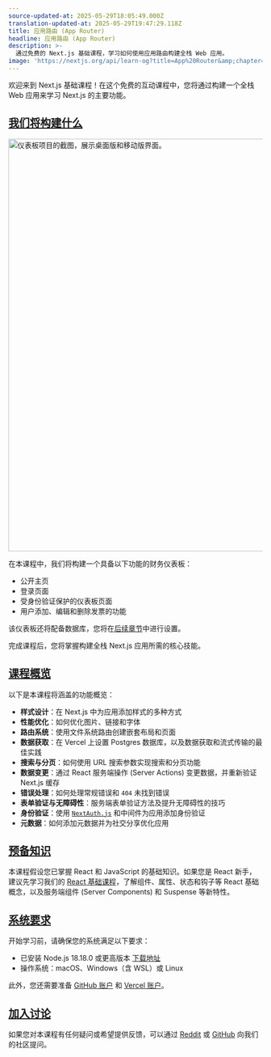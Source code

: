```yaml
---
source-updated-at: 2025-05-29T18:05:49.000Z
translation-updated-at: 2025-05-29T19:47:29.118Z
title: 应用路由 (App Router)
headline: 应用路由 (App Router)
description: >-
  通过免费的 Next.js 基础课程，学习如何使用应用路由构建全栈 Web 应用。
image: 'https://nextjs.org/api/learn-og?title=App%20Router&amp;chapter=2'
---
```


欢迎来到 Next.js 基础课程！在这个免费的互动课程中，您将通过构建一个全栈 Web 应用来学习 Next.js 的主要功能。

[我们将构建什么](#what-well-be-building)
--------------------------------------

<Image
  alt="仪表板项目的截图，展示桌面版和移动版界面。"
  srcLight="https://h8DxKfmAPhn8O0p3.public.blob.vercel-storage.com/learn/light/dashboard.png"
  srcDark="https://h8DxKfmAPhn8O0p3.public.blob.vercel-storage.com/learn/dark/dashboard.png"
  width="1378"
  height="816"
/>

在本课程中，我们将构建一个具备以下功能的财务仪表板：

*   公开主页
*   登录页面
*   受身份验证保护的仪表板页面
*   用户添加、编辑和删除发票的功能

该仪表板还将配备数据库，您将在[后续章节](/learn/dashboard-app/setting-up-your-database)中进行设置。

完成课程后，您将掌握构建全栈 Next.js 应用所需的核心技能。

[课程概览](#overview)
---------------------

以下是本课程将涵盖的功能概览：

*   **样式设计**：在 Next.js 中为应用添加样式的多种方式
*   **性能优化**：如何优化图片、链接和字体
*   **路由系统**：使用文件系统路由创建嵌套布局和页面
*   **数据获取**：在 Vercel 上设置 Postgres 数据库，以及数据获取和流式传输的最佳实践
*   **搜索与分页**：如何使用 URL 搜索参数实现搜索和分页功能
*   **数据变更**：通过 React 服务端操作 (Server Actions) 变更数据，并重新验证 Next.js 缓存
*   **错误处理**：如何处理常规错误和 `404` 未找到错误
*   **表单验证与无障碍性**：服务端表单验证方法及提升无障碍性的技巧
*   **身份验证**：使用 [`NextAuth.js`](https://next-auth.js.org/) 和中间件为应用添加身份验证
*   **元数据**：如何添加元数据并为社交分享优化应用

[预备知识](#prerequisite-knowledge)
----------------------------------

本课程假设您已掌握 React 和 JavaScript 的基础知识。如果您是 React 新手，建议先学习我们的 [React 基础课程](/learn/react-foundations)，了解组件、属性、状态和钩子等 React 基础概念，以及服务端组件 (Server Components) 和 Suspense 等新特性。

[系统要求](#system-requirements)
------------------------------

开始学习前，请确保您的系统满足以下要求：

*   已安装 Node.js 18.18.0 或更高版本 [下载地址](https://nodejs.org/en)
*   操作系统：macOS、Windows（含 WSL）或 Linux

此外，您还需要准备 [GitHub 账户](https://github.com/join/) 和 [Vercel 账户](https://vercel.com/signup)。

[加入讨论](#join-the-conversation)
--------------------------------

如果您对本课程有任何疑问或希望提供反馈，可以通过 [Reddit](https://reddit.com/r/vercel) 或 [GitHub](https://github.com/vercel/next-learn) 向我们的社区提问。